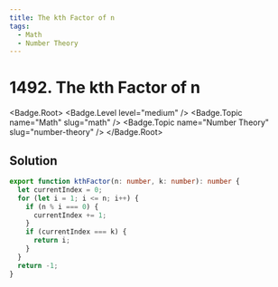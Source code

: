 ```yaml
---
title: The kth Factor of n
tags:
  - Math
  - Number Theory
---
```


# 1492. The kth Factor of n

<Badge.Root>
  <Badge.Level level="medium" />
  <Badge.Topic name="Math" slug="math" />
  <Badge.Topic name="Number Theory" slug="number-theory" />
</Badge.Root>

## Solution

```typescript filename="solution.ts" copy
export function kthFactor(n: number, k: number): number {
  let currentIndex = 0;
  for (let i = 1; i <= n; i++) {
    if (n % i === 0) {
      currentIndex += 1;
    }
    if (currentIndex === k) {
      return i;
    }
  }
  return -1;
}
```

<ProblemLink
  codingSite="leetcode"
  href="https://leetcode.com/problems/the-kth-factor-of-n"
  title="The kth Factor of n"
/>
